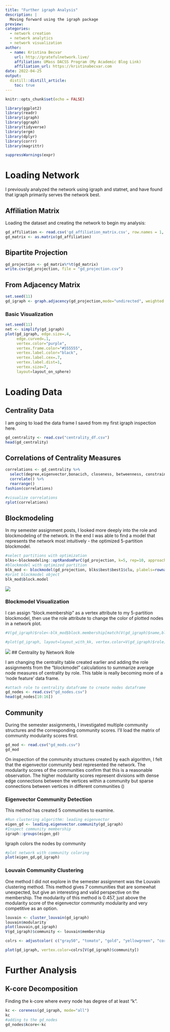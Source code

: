 ```yaml
---
title: "Further igraph Analysis"
description: |
  Moving forward using the igraph package
preview: 
categories:
  - network creation
  - network analytics
  - network visualization
author:
  - name: Kristina Becvar
    url: http://gratefulnetwork.live/
    affiliation: UMass DACSS Program (My Academic Blog Link)
    affiliation_url: https://kristinabecvar.com
date: 2022-04-25
output:
  distill::distill_article:
    toc: true
---
```


```r
knitr::opts_chunk$set(echo = FALSE)
```

```r

library(ggplot2) 
library(readr) 
library(igraph)
library(ggraph)
library(tidyverse)
library(ergm)
library(dplyr)
library(corrr)
library(magrittr)

suppressWarnings(expr)

```

# Loading Network

I previously analyzed the network using igraph and statnet, and have found that igraph primarily serves the network best.

## Affiliation Matrix

Loading the dataset and creating the network to begin my analysis:

```r
gd_affiliation <- read.csv('gd_affiliation_matrix.csv', row.names = 1, header = TRUE, check.names = FALSE)
gd_matrix <- as.matrix(gd_affiliation)
```

## Bipartite Projection

```r
gd_projection <- gd_matrix%*%t(gd_matrix)
write.csv(gd_projection, file = "gd_projection.csv")
```

## From Adjacency Matrix

```r
set.seed(11)
gd_igraph <- graph.adjacency(gd_projection,mode="undirected", weighted = NULL, )
```

### Basic Visualization

```r
set.seed(11)
net <- simplify(gd_igraph)
plot(gd_igraph, edge.size=.4, 
     edge.curved=.1,
     vertex.color="purple",
     vertex.frame.color="#555555",
     vertex.label.color="black", 
     vertex.label.cex=.7,
     vertex.label.dist=1,
     vertex.size=7,
     layout=layout_on_sphere)
```

# Loading Data

## Centrality Data

I am going to load the data frame I saved from my first igraph inspection here.

```r
gd_centrality <- read.csv("centrality_df.csv")
head(gd_centrality)
```

## Correlations of Centrality Measures

```r

correlations <- gd_centrality %>% 
  select(degree,eigenvector,bonacich, closeness, betweenness, constraint)%>%
  correlate() %>%
  rearrange()
fashion(correlations)
```
```r
#visualize correlations
rplot(correlations)
```

## Blockmodeling

In my semester assignment posts, I looked more deeply into the role and blockmodeling of the network. In the end I was able to find a model that represents the network most intuitively - the optimized 5-partition blockmodel.

```r
#select partitions with optimization
blks<-blockmodeling::optRandomParC(gd_projection, k=5, rep=10, approaches="ss", blocks="com")
#blockmodel with optimized partition
blk_mod <- blockmodel(gd_projection, blks$best$best1$clu, plabels=rownames(gd_projection)) 
#print blockmodel object
blk_mod$block.model
```

![](blockmodel.png)

### Blockmodel Visualization

I can assign "block.membership" as a vertex attribute to my 5-partition blockmodel, then use the role attribute to change the color of plotted nodes in a network plot.

```r

#V(gd_igraph)$role<-blk_mod$block.membership[match(V(gd_igraph)$name,blk_mod$plabels)]

#plot(gd_igraph, layout=layout_with_kk, vertex.color=V(gd_igraph)$role)
```
![](bm_plot.png)
## Centrality by Network Role

I am changing the centrality table created earlier and adding the role assignments from the "blockmodel" calculations to summarize average node measures of centrality by role. This table is really becoming more of a 'node feature' data frame.

```r
#attach role to centrality dataframe to create nodes dataframe
gd_nodes <- read.csv("gd_nodes.csv")
head(gd_nodes[10:16])
```

## Community

During the semester assignments, I investigated multiple community structures and the corresponding community scores. I'll load the matrix of community modularity scores first.

```r
gd_mod <- read.csv("gd_mods.csv")
gd_mod
```

On inspection of the community structures created by each algorithm, I felt that the eigenvector community best represented the network. The modularity scores of the communities confirm that this is a reasonable observation. The higher modularity scores represent divisions with dense edge connections between the vertices within a community but sparse connections between vertices in different communities ()

### Eigenvector Community Detection

This method has created 5 communities to examine.

```r
#Run clustering algorithm: leading eigenvector
eigen_gd <- leading.eigenvector.community(gd_igraph)
#Inspect community membership
igraph::groups(eigen_gd)
```

Igraph colors the nodes by community

```r
#plot network with community coloring
plot(eigen_gd,gd_igraph)
```

### Louvain Community Clustering

One method I did not explore in the semester assignment was the Louvain clustering method. This method gives 7 communities that are somewhat unexpected, but give an interesting and valid perspective on the membership. The modularity of this method is 0.457, just above the modularity score of the eigenvector community modularity and very competitive as an option.

```r
louvain <- cluster_louvain(gd_igraph)
louvain$modularity
plot(louvain,gd_igraph)
V(gd_igraph)$community <- louvain$membership

colrs <- adjustcolor( c("gray50", "tomato", "gold", "yellowgreen", "cornflowerblue", "orange"), alpha=.6)

plot(gd_igraph, vertex.color=colrs[V(gd_igraph)$community])
```

# Further Analysis

## K-core Decomposition

Finding the k-core where every node has degree of at least "k".

```r
kc <- coreness(gd_igraph, mode="all")
kc
#adding to the gd_nodes
gd_nodes$kcore<-kc
```





